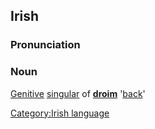 ==Irish==
===Pronunciation===
{{IPA|[&#712;drum&#601;]}}
===Noun===
[[Genitive]] [[singular]] of '''[[droim]]''' '[[back]]'

[[Category:Irish language]]